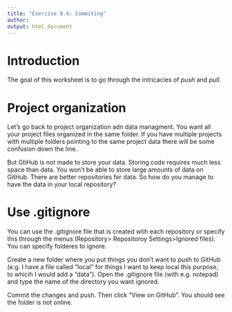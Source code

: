 ```yaml
---
title: "Exercise 8.4: Commiting"
author: 
output: html_document
---
```


# Introduction 

The goal of this worksheet is to go through the intricacies of *push* and *pull*.

# Project organization

Let's go back to project organization adn data managment. You want all your project files organized in the same folder.
If you have multiple projects with multiple folders pointing to the same project data there will be some confusion down the line.

But GtiHub is not made to store your data. Storing code requires much less space than data. You won't be able to store large amounts of data on GitHub.
There are better repositories for data. So how do you manage to have the data in your local repository?

# Use .gitignore
You can use the .gitignore file that is created wtih each repository or specify this through the menus (Repository> Repositoroy Settings>Ignored files). 
You can specify folderes to ignore.

Create a new folder where you put things  you don't want to push to GitHub (e.g. I have a file called "local" for things I want to keep local this purpose, 
to whicih I would add a "data"). Open the .gitignore file (with e.g. notepad) and type the name of the directory you want ignored.

Commit the changes and push. Then click "View on GitHub". You should see the folder is not online.